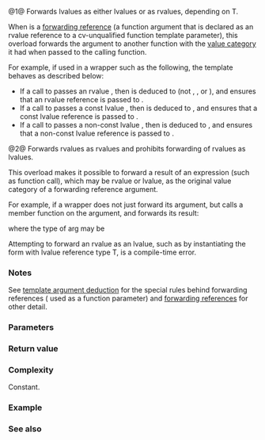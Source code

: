 {{cpp/title|forward}}
{{cpp/utility/navbar}}
{{dcl begin}}
{{dcl header|utility}}
{{dcl rev multi|num=1
|since1=c++11|dcl1=
template&lt; class T &gt;
T&amp;&amp; forward( typename std::remove_reference&lt;T&gt;::type&amp; t ) noexcept;
|since2=c++14|dcl2=
template&lt; class T &gt;
constexpr T&amp;&amp; forward( std::remove_reference_t&lt;T&gt;&amp; t ) noexcept;
}}
{{dcl rev multi|num=2
|since1=c++11|dcl1=
template&lt; class T &gt;
T&amp;&amp; forward( typename std::remove_reference&lt;T&gt;::type&amp;&amp; t ) noexcept;
|since2=c++14|dcl2=
template&lt; class T &gt;
constexpr T&amp;&amp; forward( std::remove_reference_t&lt;T&gt;&amp;&amp; t ) noexcept;
}}
{{dcl end}}

@1@ Forwards lvalues as either lvalues or as rvalues, depending on T.

When {{c|t}} is a [[cpp/language/reference#Forwarding_references|forwarding reference]] (a function argument that is declared as an rvalue reference to a cv-unqualified function template parameter), this overload forwards the argument to another function with the [[cpp/language/value_category|value category]] it had when passed to the calling function.

For example, if used in a wrapper such as the following, the template behaves as described below:

{{source|1=
template&lt;class T&gt;
void wrapper(T&amp;&amp; arg)
{
    // arg is always lvalue
    foo(std::forward&lt;T&gt;(arg)); // Forward as lvalue or as rvalue, depending on T
}
}}

* If a call to {{tt|wrapper()}} passes an rvalue {{tt|std::string}}, then {{tt|T}} is deduced to {{tt|std::string}} (not {{tt|std::string&amp;}}, {{tt|const std::string&amp;}}, or {{tt|std::string&amp;&amp;}}), and {{tt|std::forward}} ensures that an rvalue reference is passed to {{tt|foo}}.
* If a call to {{tt|wrapper()}} passes a const lvalue {{tt|std::string}}, then {{tt|T}} is deduced to {{tt|const std::string&amp;}}, and {{tt|std::forward}} ensures that a const lvalue reference is passed to {{tt|foo}}.
* If a call to {{tt|wrapper()}} passes a non-const lvalue {{tt|std::string}}, then {{tt|T}} is deduced to {{tt|std::string&amp;}}, and {{tt|std::forward}} ensures that a non-const lvalue reference is passed to {{tt|foo}}.

@2@ Forwards rvalues as rvalues and prohibits forwarding of rvalues as lvalues.

This overload makes it possible to forward a result of an expression (such as function call), which may be rvalue or lvalue, as the original value category of a forwarding reference argument.

For example, if a wrapper does not just forward its argument, but calls a member function on the argument, and forwards its result:
{{source|1=
// transforming wrapper
template&lt;class T&gt;
void wrapper(T&amp;&amp; arg)
{&lt;!-- example from http://stackoverflow.com/a/29135871 --&gt;
    foo(forward&lt;decltype(forward&lt;T&gt;(arg).get())&gt;(forward&lt;T&gt;(arg).get()));
}
}}

where the type of arg may be
{{source|1=
struct Arg
{
    int i = 1;
    int  get() &amp;&amp; { return i; } // call to this overload is rvalue
    int&amp; get() &amp;  { return i; } // call to this overload is lvalue
};
}}

Attempting to forward an rvalue as an lvalue, such as by instantiating the form {{v|2}} with lvalue reference type T, is a compile-time error.

===Notes===
See [[cpp/language/template_argument_deduction|template argument deduction]] for the special rules behind forwarding references ({{tt|T&amp;&amp;}} used as a function parameter) and [[cpp/language/reference#Forwarding_references|forwarding references]] for other detail.

===Parameters===
{{par begin}}
{{par|t|the object to be forwarded}}
{{par end}}

===Return value===
{{c|static_cast&lt;T&amp;&amp;&gt;(t)}}

===Complexity===
Constant.

===Example===
{{example
|This example demonstrates perfect forwarding of the parameter(s) to the argument of the constructor of class {{tt|T}}. Also, perfect forwarding of parameter packs is demonstrated.
|code=
#include &lt;iostream&gt;
#include &lt;memory&gt;
#include &lt;utility&gt;

struct A
{
    A(int&amp;&amp; n) { std::cout &lt;&lt; "rvalue overload, n=" &lt;&lt; n &lt;&lt; '\n'; }
    A(int&amp; n)  { std::cout &lt;&lt; "lvalue overload, n=" &lt;&lt; n &lt;&lt; '\n'; }
};

class B
{
public:
    template&lt;class T1, class T2, class T3&gt;
    B(T1&amp;&amp; t1, T2&amp;&amp; t2, T3&amp;&amp; t3) :
        a1_{std::forward&lt;T1&gt;(t1)},
        a2_{std::forward&lt;T2&gt;(t2)},
        a3_{std::forward&lt;T3&gt;(t3)}
    {}

private:
    A a1_, a2_, a3_;
};

template&lt;class T, class U&gt;
std::unique_ptr&lt;T&gt; make_unique1(U&amp;&amp; u)
{
    return std::unique_ptr&lt;T&gt;(new T(std::forward&lt;U&gt;(u)));
}

template&lt;class T, class... U&gt;
std::unique_ptr&lt;T&gt; make_unique2(U&amp;&amp;... u)
{
    return std::unique_ptr&lt;T&gt;(new T(std::forward&lt;U&gt;(u)...));
}

auto make_B(auto&amp;&amp;... args) // since C++20
{
    return B(std::forward&lt;decltype(args)&gt;(args)...);
}

int main()
{
    auto p1 = make_unique1&lt;A&gt;(2); // rvalue
    int i = 1;
    auto p2 = make_unique1&lt;A&gt;(i); // lvalue
 
    std::cout &lt;&lt; "B\n";
    auto t = make_unique2&lt;B&gt;(2, i, 3);
    
    std::cout &lt;&lt; "make_B\n";
    [[maybe_unused]] B b = make_B(4, i, 5);
}
|output=
rvalue overload, n=2
lvalue overload, n=1
B
rvalue overload, n=2
lvalue overload, n=1
rvalue overload, n=3
make_B
rvalue overload, n=4
lvalue overload, n=1
rvalue overload, n=5
}}

===See also===
{{dsc begin}}
{{dsc inc|cpp/utility/dsc move}}
{{dsc inc|cpp/utility/dsc move_if_noexcept}}
{{dsc end}}

{{langlinks|de|es|fr|it|ja|pt|ru|zh}}